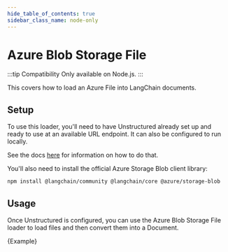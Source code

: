 ```yaml
---
hide_table_of_contents: true
sidebar_class_name: node-only
---
```


# Azure Blob Storage File

:::tip Compatibility
Only available on Node.js.
:::

This covers how to load an Azure File into LangChain documents.

## Setup

To use this loader, you'll need to have Unstructured already set up and ready to use at an available URL endpoint. It can also be configured to run locally.

See the docs [here](/docs/integrations/document_loaders/file_loaders/unstructured) for information on how to do that.

You'll also need to install the official Azure Storage Blob client library:

```bash npm2yarn
npm install @langchain/community @langchain/core @azure/storage-blob
```

## Usage

Once Unstructured is configured, you can use the Azure Blob Storage File loader to load files and then convert them into a Document.


<CodeBlock language="typescript">{Example}</CodeBlock>
